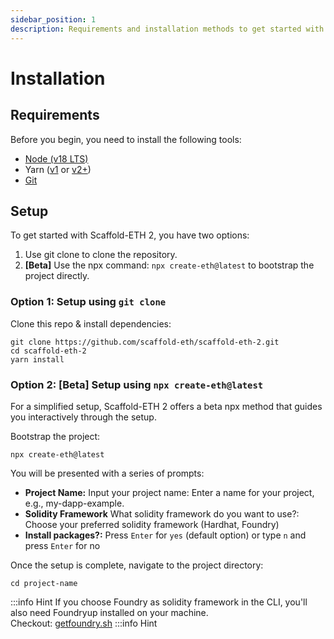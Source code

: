 ```yaml
---
sidebar_position: 1
description: Requirements and installation methods to get started with Scaffold ETH-2.
---
```


# Installation

## Requirements

Before you begin, you need to install the following tools:

- [Node (v18 LTS)](https://nodejs.org/en/download/)
- Yarn ([v1](https://classic.yarnpkg.com/en/docs/install/) or [v2+](https://yarnpkg.com/getting-started/install))
- [Git](https://git-scm.com/downloads)

## Setup

To get started with Scaffold-ETH 2, you have two options:

1. Use git clone to clone the repository.
2. **[Beta]** Use the npx command: `npx create-eth@latest` to bootstrap the project directly.

### Option 1: Setup using `git clone`

Clone this repo & install dependencies:

```
git clone https://github.com/scaffold-eth/scaffold-eth-2.git
cd scaffold-eth-2
yarn install
```

### Option 2: [Beta] Setup using `npx create-eth@latest`

For a simplified setup, Scaffold-ETH 2 offers a beta npx method that guides you interactively through the setup.

Bootstrap the project:

```
npx create-eth@latest
```

You will be presented with a series of prompts:

- **Project Name:** Input your project name: Enter a name for your project, e.g., my-dapp-example.
- **Solidity Framework** What solidity framework do you want to use?: Choose your preferred solidity framework (Hardhat, Foundry)
- **Install packages?:** Press `Enter` for `yes` (default option) or type `n` and press `Enter` for no

Once the setup is complete, navigate to the project directory:

```
cd project-name
```

:::info Hint
If you choose Foundry as solidity framework in the CLI, you'll also need Foundryup installed on your machine.  
Checkout: [getfoundry.sh](https://getfoundry.sh/)
:::info Hint
